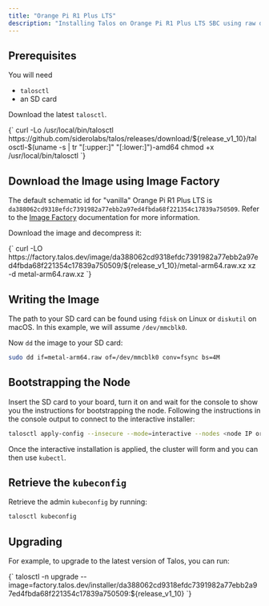 ```yaml
---
title: "Orange Pi R1 Plus LTS"
description: "Installing Talos on Orange Pi R1 Plus LTS SBC using raw disk image."
---
```



## Prerequisites

You will need

- `talosctl`
- an SD card

Download the latest `talosctl`.

<CodeBlock lang="sh">
  {`
curl -Lo /usr/local/bin/talosctl https://github.com/siderolabs/talos/releases/download/${release_v1_10}/talosctl-$(uname -s | tr "[:upper:]" "[:lower:]")-amd64
chmod +x /usr/local/bin/talosctl
  `}
</CodeBlock>

## Download the Image using Image Factory

The default schematic id for "vanilla" Orange Pi R1 Plus LTS is `da388062cd9318efdc7391982a77ebb2a97ed4fbda68f221354c17839a750509`.
Refer to the [Image Factory](../../learn-more/image-factory) documentation for more information.

Download the image and decompress it:

<CodeBlock lang="sh">
  {`
curl -LO https://factory.talos.dev/image/da388062cd9318efdc7391982a77ebb2a97ed4fbda68f221354c17839a750509/${release_v1_10}/metal-arm64.raw.xz
xz -d metal-arm64.raw.xz
  `}
</CodeBlock>

## Writing the Image

The path to your SD card can be found using `fdisk` on Linux or `diskutil` on macOS.
In this example, we will assume `/dev/mmcblk0`.

Now `dd` the image to your SD card:

```bash
sudo dd if=metal-arm64.raw of=/dev/mmcblk0 conv=fsync bs=4M
```

## Bootstrapping the Node

Insert the SD card to your board, turn it on and wait for the console to show you the instructions for bootstrapping the node.
Following the instructions in the console output to connect to the interactive installer:

```bash
talosctl apply-config --insecure --mode=interactive --nodes <node IP or DNS name>
```

Once the interactive installation is applied, the cluster will form and you can then use `kubectl`.

## Retrieve the `kubeconfig`

Retrieve the admin `kubeconfig` by running:

```bash
talosctl kubeconfig
```

## Upgrading

For example, to upgrade to the latest version of Talos, you can run:

<CodeBlock lang="sh">
  {`
talosctl -n <node IP or DNS name> upgrade --image=factory.talos.dev/installer/da388062cd9318efdc7391982a77ebb2a97ed4fbda68f221354c17839a750509:${release_v1_10}
  `}
</CodeBlock>
